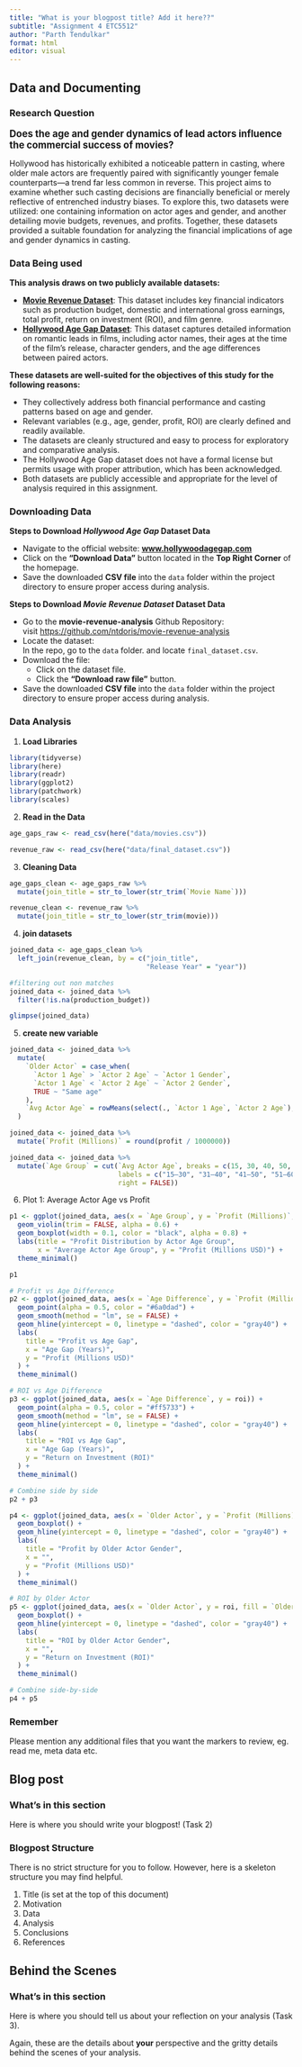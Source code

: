 ```yaml
---
title: "What is your blogpost title? Add it here??"
subtitle: "Assignment 4 ETC5512"
author: "Parth Tendulkar"
format: html
editor: visual
---
```


::: panel-tabset
<!-- Task 1 Tab: Data and Documenting -->

## Data and Documenting


### Research Question

<big> **Does the age and gender dynamics of lead actors influence the commercial success of movies?**</big>

Hollywood has historically exhibited a noticeable pattern in casting, where older male actors are frequently paired with significantly younger female counterparts—a trend far less common in reverse. This project aims to examine whether such casting decisions are financially beneficial or merely reflective of entrenched industry biases. To explore this, two datasets were utilized: one containing information on actor ages and gender, and another detailing movie budgets, revenues, and profits. Together, these datasets provided a suitable foundation for analyzing the financial implications of age and gender dynamics in casting.

### Data Being used

**This analysis draws on two publicly available datasets:**

-   [**Movie Revenue Dataset**](https://github.com/ntdoris/movie-revenue-analysis/blob/main/README.md): This dataset includes key financial indicators such as production budget, domestic and international gross earnings, total profit, return on investment (ROI), and film genre.
-   [**Hollywood Age Gap Dataset**](https://hollywoodagegap.com): This dataset captures detailed information on romantic leads in films, including actor names, their ages at the time of the film’s release, character genders, and the age differences between paired actors.

**These datasets are well-suited for the objectives of this study for the following reasons:**

-   They collectively address both financial performance and casting patterns based on age and gender.
-   Relevant variables (e.g., age, gender, profit, ROI) are clearly defined and readily available.
-   The datasets are cleanly structured and easy to process for exploratory and comparative analysis.
-   The Hollywood Age Gap dataset does not have a formal license but permits usage with proper attribution, which has been acknowledged.
-   Both datasets are publicly accessible and appropriate for the level of analysis required in this assignment.

### Downloading Data

**Steps to Download *Hollywood Age Gap* Dataset Data**

-   Navigate to the official website: [**www.hollywoodagegap.com**](https://hollywoodagegap.com)\
-   Click on the **"Download Data"** button located in the **Top Right Corner** of the homepage.
-   Save the downloaded **CSV file** into the `data` folder within the project directory to ensure proper access during analysis.

**Steps to Download *Movie Revenue Dataset* Dataset Data**

-   Go to the **movie-revenue-analysis** Github Repository:\
    visit <https://github.com/ntdoris/movie-revenue-analysis>
-   Locate the dataset:\
    In the repo, go to the `data` folder. and locate `final_dataset.csv`.
-   Download the file:
    -   Click on the dataset file.
    -   Click the **"Download raw file"** button.\
    
-   Save the downloaded **CSV file** into the `data` folder within the project directory to ensure proper access during analysis.

### Data Analysis

1.  **Load Libraries**

```r

library(tidyverse)
library(here)
library(readr)
library(ggplot2)
library(patchwork)
library(scales)

```

2.  **Read in the Data**

```r

age_gaps_raw <- read_csv(here("data/movies.csv"))

revenue_raw <- read_csv(here("data/final_dataset.csv"))

```
3. **Cleaning Data**

```r

age_gaps_clean <- age_gaps_raw %>%
  mutate(join_title = str_to_lower(str_trim(`Movie Name`)))

revenue_clean <- revenue_raw %>%
  mutate(join_title = str_to_lower(str_trim(movie)))

```


4. **join datasets**

```r

joined_data <- age_gaps_clean %>%
  left_join(revenue_clean, by = c("join_title", 
                                  "Release Year" = "year"))

#filtering out non matches
joined_data <- joined_data %>%
  filter(!is.na(production_budget))

glimpse(joined_data)

```

5. **create new variable**

```r

joined_data <- joined_data %>%
  mutate(
    `Older Actor` = case_when(
      `Actor 1 Age` > `Actor 2 Age` ~ `Actor 1 Gender`,
      `Actor 1 Age` < `Actor 2 Age` ~ `Actor 2 Gender`,
      TRUE ~ "Same age"
    ),
    `Avg Actor Age` = rowMeans(select(., `Actor 1 Age`, `Actor 2 Age`), na.rm = TRUE)
  )

joined_data <- joined_data %>%
  mutate(`Profit (Millions)` = round(profit / 1000000))

joined_data <- joined_data %>%
  mutate(`Age Group` = cut(`Avg Actor Age`, breaks = c(15, 30, 40, 50, 60, 100),
                           labels = c("15–30", "31–40", "41–50", "51–60", "60+"),
                           right = FALSE))

```

6. Plot 1: Average Actor Age vs Profit

```r

p1 <- ggplot(joined_data, aes(x = `Age Group`, y = `Profit (Millions)`, fill = `Age Group`)) +
  geom_violin(trim = FALSE, alpha = 0.6) +
  geom_boxplot(width = 0.1, color = "black", alpha = 0.8) +
  labs(title = "Profit Distribution by Actor Age Group",
       x = "Average Actor Age Group", y = "Profit (Millions USD)") +
  theme_minimal()

p1
```

```r

# Profit vs Age Difference
p2 <- ggplot(joined_data, aes(x = `Age Difference`, y = `Profit (Millions)`)) +
  geom_point(alpha = 0.5, color = "#6a0dad") +
  geom_smooth(method = "lm", se = FALSE) +
  geom_hline(yintercept = 0, linetype = "dashed", color = "gray40") +
  labs(
    title = "Profit vs Age Gap",
    x = "Age Gap (Years)",
    y = "Profit (Millions USD)"
  ) +
  theme_minimal()

# ROI vs Age Difference
p3 <- ggplot(joined_data, aes(x = `Age Difference`, y = roi)) +
  geom_point(alpha = 0.5, color = "#ff5733") +
  geom_smooth(method = "lm", se = FALSE) +
  geom_hline(yintercept = 0, linetype = "dashed", color = "gray40") +
  labs(
    title = "ROI vs Age Gap",
    x = "Age Gap (Years)",
    y = "Return on Investment (ROI)"
  ) +
  theme_minimal()

# Combine side by side
p2 + p3


```

```r

p4 <- ggplot(joined_data, aes(x = `Older Actor`, y = `Profit (Millions)`, fill = `Older Actor`)) +
  geom_boxplot() +
  geom_hline(yintercept = 0, linetype = "dashed", color = "gray40") +
  labs(
    title = "Profit by Older Actor Gender",
    x = "",
    y = "Profit (Millions USD)"
  ) +
  theme_minimal()

# ROI by Older Actor
p5 <- ggplot(joined_data, aes(x = `Older Actor`, y = roi, fill = `Older Actor`)) +
  geom_boxplot() +
  geom_hline(yintercept = 0, linetype = "dashed", color = "gray40") +
  labs(
    title = "ROI by Older Actor Gender",
    x = "",
    y = "Return on Investment (ROI)"
  ) +
  theme_minimal()

# Combine side-by-side
p4 + p5

```

### Remember

Please mention any additional files that you want the markers to review, eg. read me, meta data etc.

<!-- Task 2 Tab: Writing your blogpost -->

## Blog post

### What's in this section

Here is where you should write your blogpost! (Task 2)

### Blogpost Structure

There is no strict structure for you to follow. However, here is a skeleton structure you may find helpful.

1.  Title (is set at the top of this document)
2.  Motivation\
3.  Data\
4.  Analysis\
5.  Conclusions\
6.  References

<!-- Task 3 Tab: Behind the Scenes -  -->

## Behind the Scenes

### What's in this section

Here is where you should tell us about your reflection on your analysis (Task 3).

Again, these are the details about **your** perspective and the gritty details behind the scenes of your analysis.
:::
